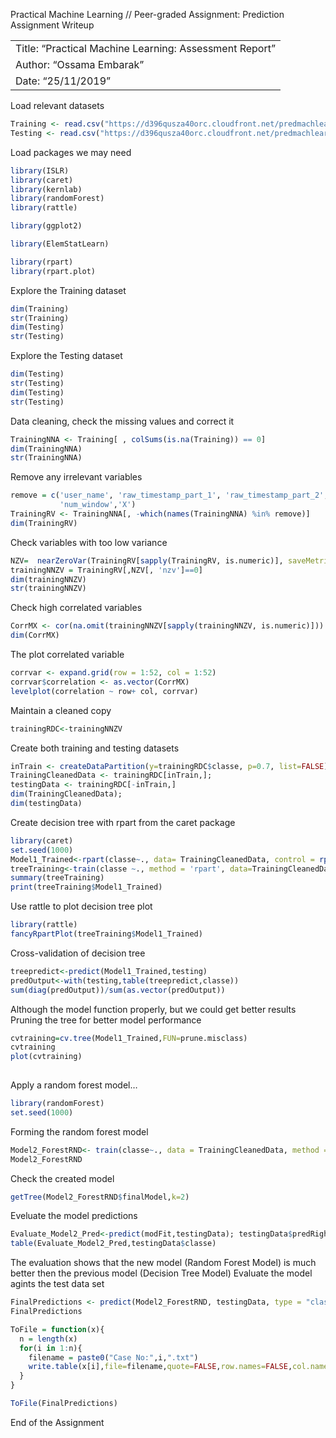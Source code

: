 
Practical Machine Learning // Peer-graded Assignment: Prediction Assignment Writeup

---
Title: "Practical Machine Learning: Assessment Report"
Author: "Ossama Embarak"
Date: "25/11/2019"
---


Load relevant datasets

```r
Training <- read.csv("https://d396qusza40orc.cloudfront.net/predmachlearn/pml-training.csv")
Testing <- read.csv("https://d396qusza40orc.cloudfront.net/predmachlearn/pml-testing.csv")
```


Load packages we may need 

```r
library(ISLR)
library(caret)
library(kernlab)
library(randomForest)
library(rattle)

library(ggplot2)

library(ElemStatLearn)

library(rpart)
library(rpart.plot)

```
Explore the Training dataset

```r
dim(Training)
str(Training)
dim(Testing)
str(Testing)

```
Explore the Testing dataset

```r
dim(Testing)
str(Testing)
dim(Testing)
str(Testing)
```

Data cleaning,  check the missing values and correct it

```r
TrainingNNA <- Training[ , colSums(is.na(Training)) == 0]
dim(TrainingNNA)
str(TrainingNNA)

```

Remove any irrelevant variables

```r
remove = c('user_name', 'raw_timestamp_part_1', 'raw_timestamp_part_2', 'cvtd_timestamp', 'new_window',
           'num_window','X')
TrainingRV <- TrainingNNA[, -which(names(TrainingNNA) %in% remove)]
dim(TrainingRV)

```

Check variables with too low variance

```r
NZV=  nearZeroVar(TrainingRV[sapply(TrainingRV, is.numeric)], saveMetrics = TRUE)
trainingNNZV = TrainingRV[,NZV[, 'nzv']==0]
dim(trainingNNZV)
str(trainingNNZV)

```


Check high correlated variables
```r
CorrMX <- cor(na.omit(trainingNNZV[sapply(trainingNNZV, is.numeric)]))
dim(CorrMX)

```

The plot correlated variable  
```r
corrvar <- expand.grid(row = 1:52, col = 1:52)
corrvar$correlation <- as.vector(CorrMX)
levelplot(correlation ~ row+ col, corrvar)

```

Maintain a cleaned copy
```r
trainingRDC<-trainingNNZV

```

Create both training and testing datasets

```r
inTrain <- createDataPartition(y=trainingRDC$classe, p=0.7, list=FALSE)
TrainingCleanedData <- trainingRDC[inTrain,]; 
testingData <- trainingRDC[-inTrain,]
dim(TrainingCleanedData);
dim(testingData)

```


Create decision tree with rpart from the caret package

```r
library(caret)
set.seed(1000)
Model1_Trained<-rpart(classe~., data= TrainingCleanedData, control = rpart.control(xval = 5))
treeTraining<-train(classe ~., method = 'rpart', data=TrainingCleanedData)
summary(treeTraining)
print(treeTraining$Model1_Trained)

```

Use rattle to plot decision tree plot

```r
library(rattle)
fancyRpartPlot(treeTraining$Model1_Trained)

```

Cross-validation of decision tree

```r
treepredict<-predict(Model1_Trained,testing)
predOutput<-with(testing,table(treepredict,classe))
sum(diag(predOutput))/sum(as.vector(predOutput))  
```


Although the model function properly, but we could get better results 
Pruning the tree for better model performance 
```r
cvtraining=cv.tree(Model1_Trained,FUN=prune.misclass)
cvtraining
plot(cvtraining)
 
```


Apply a random forest model...
```r
library(randomForest)
set.seed(1000)

```


Forming the random forest model
```r
Model2_ForestRND<- train(classe~., data = TrainingCleanedData, method = "rf", prox = TRUE)
Model2_ForestRND

```

Check the created model 
```r
getTree(Model2_ForestRND$finalModel,k=2)

```

Eveluate the model predictions 
```r
Evaluate_Model2_Pred<-predict(modFit,testingData); testingData$predRight<-pred==testingData$classe
table(Evaluate_Model2_Pred,testingData$classe)

```

The evaluation shows that the new model (Random Forest Model) is much better then the previous model (Decision Tree Model)
Evaluate the model agints the test data set 

```r
FinalPredictions <- predict(Model2_ForestRND, testingData, type = "class")
FinalPredictions

ToFile = function(x){
  n = length(x)
  for(i in 1:n){
    filename = paste0("Case No:",i,".txt")
    write.table(x[i],file=filename,quote=FALSE,row.names=FALSE,col.names=FALSE)
  }
}

ToFile(FinalPredictions)
```


End of the Assignment 
